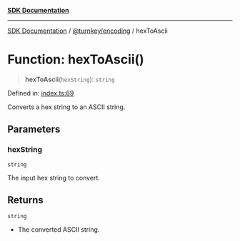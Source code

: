 [**SDK Documentation**](../../../README.mdx)

***

[SDK Documentation](../../../packages.mdx) / [@turnkey/encoding](../README.mdx) / hexToAscii

# Function: hexToAscii()

> **hexToAscii**(`hexString`): `string`

Defined in: [index.ts:69](https://github.com/tkhq/sdk/blob/e1b1a69bdd608320aaf03cc2dbbf68dc0c52b28d/packages/encoding/src/index.ts#L69)

Converts a hex string to an ASCII string.

## Parameters

### hexString

`string`

The input hex string to convert.

## Returns

`string`

- The converted ASCII string.
